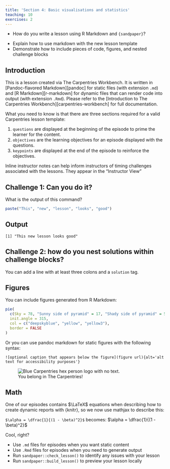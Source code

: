 ```yaml
---
title: 'Section 4: Basic visualisations and statistics'
teaching: 10
exercises: 2
---
```


:::::::::::::::::::::::::::::::::::::: questions 

- How do you write a lesson using R Markdown and `{sandpaper}`?

::::::::::::::::::::::::::::::::::::::::::::::::

::::::::::::::::::::::::::::::::::::: objectives

- Explain how to use markdown with the new lesson template
- Demonstrate how to include pieces of code, figures, and nested challenge blocks

::::::::::::::::::::::::::::::::::::::::::::::::

## Introduction

This is a lesson created via The Carpentries Workbench. It is written in
[Pandoc-flavored Markdown][pandoc] for static files (with extension `.md`) and
[R Markdown][r-markdown] for dynamic files that can render code into output
(with extension `.Rmd`). Please refer to the [Introduction to The Carpentries
Workbench][carpentries-workbench] for full documentation.

What you need to know is that there are three sections required for a valid
Carpentries lesson template:

 1. `questions` are displayed at the beginning of the episode to prime the
    learner for the content.
 2. `objectives` are the learning objectives for an episode displayed with
    the questions.
 3. `keypoints` are displayed at the end of the episode to reinforce the
    objectives.

:::::::::::::::::::::::::::::::::::::::::::::::::::::::::::::::::::: instructor

Inline instructor notes can help inform instructors of timing challenges
associated with the lessons. They appear in the "Instructor View"

::::::::::::::::::::::::::::::::::::::::::::::::::::::::::::::::::::::::::::::::

::::::::::::::::::::::::::::::::::::: challenge 

## Challenge 1: Can you do it?

What is the output of this command?

```r
paste("This", "new", "lesson", "looks", "good")
```

:::::::::::::::::::::::: solution 

## Output
 
```output
[1] "This new lesson looks good"
```

:::::::::::::::::::::::::::::::::


## Challenge 2: how do you nest solutions within challenge blocks?

:::::::::::::::::::::::: solution 

You can add a line with at least three colons and a `solution` tag.

:::::::::::::::::::::::::::::::::
::::::::::::::::::::::::::::::::::::::::::::::::

## Figures

You can include figures generated from R Markdown:

```r
pie(
  c(Sky = 78, "Sunny side of pyramid" = 17, "Shady side of pyramid" = 5), 
  init.angle = 315, 
  col = c("deepskyblue", "yellow", "yellow3"), 
  border = FALSE
)
```
Or you can use pandoc markdown for static figures with the following syntax:

`![optional caption that appears below the figure](figure url){alt='alt text for
accessibility purposes'}`

![You belong in The Carpentries!](https://raw.githubusercontent.com/carpentries/logo/master/Badge_Carpentries.svg){alt='Blue Carpentries hex person logo with no text.'}

## Math

One of our episodes contains $\LaTeX$ equations when describing how to create
dynamic reports with {knitr}, so we now use mathjax to describe this:

`$\alpha = \dfrac{1}{(1 - \beta)^2}$` becomes: $\alpha = \dfrac{1}{(1 - \beta)^2}$

Cool, right?

::::::::::::::::::::::::::::::::::::: keypoints 

- Use `.md` files for episodes when you want static content
- Use `.Rmd` files for episodes when you need to generate output
- Run `sandpaper::check_lesson()` to identify any issues with your lesson
- Run `sandpaper::build_lesson()` to preview your lesson locally

::::::::::::::::::::::::::::::::::::::::::::::::

